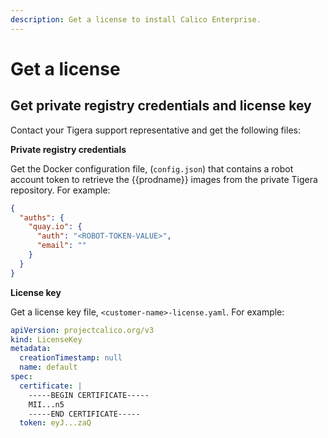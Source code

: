 ```yaml
---
description: Get a license to install Calico Enterprise.
---
```


# Get a license

## Get private registry credentials and license key

Contact your Tigera support representative and get the following files:

**Private registry credentials**

Get the Docker configuration file, (`config.json`) that contains a robot account token to retrieve the {{prodname}} images from the private Tigera repository. For example:

```json
{
  "auths": {
    "quay.io": {
      "auth": "<ROBOT-TOKEN-VALUE>",
      "email": ""
    }
  }
}
```

**License key**

Get a license key file, `<customer-name>-license.yaml`. For example:

```yaml
apiVersion: projectcalico.org/v3
kind: LicenseKey
metadata:
  creationTimestamp: null
  name: default
spec:
  certificate: |
    -----BEGIN CERTIFICATE-----
    MII...n5
    -----END CERTIFICATE-----
  token: eyJ...zaQ
```
